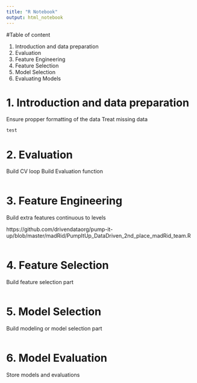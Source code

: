 ```yaml
---
title: "R Notebook"
output: html_notebook
---
```


#Table of content

1. Introduction and data preparation
2. Evaluation
3. Feature Engineering
4. Feature Selection
5. Model Selection
6. Evaluating Models

# 1. Introduction and data preparation

Ensure propper formatting of the data
Treat missing data


```r
test
```

# 2. Evaluation

Build CV loop
Build Evaluation function


```r

```

# 3. Feature Engineering

Build extra features
continuous to levels

https://github.com/drivendataorg/pump-it-up/blob/master/madRid/PumpItUp_DataDriven_2nd_place_madRid_team.R


```r

```

# 4. Feature Selection

Build feature selection part

```r

```

# 5. Model Selection

Build modeling or model selection part

```r

```

# 6. Model Evaluation

Store models and evaluations

```r

```

